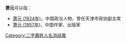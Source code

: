 '''萧元'''可以指：
* [[萧元_(1924年)|萧元 (1924年)]]，中国政治人物，曾任天津市政协副主席
* [[萧元_(1957年)|萧元 (1957年)]]，中国作家、出版家

{{disambig}}

[[Category:二字蕭姓人名消歧義|Category:二字蕭姓人名消歧義]]